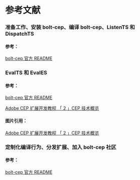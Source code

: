 # 参考文献

### 准备工作、安装 bolt-cep、编译 bolt-cep、ListenTS 和 DispatchTS

#### 参考：

[bolt-cep 官方 README](https://github.com/hyperbrew/bolt-cep/blob/master/README.md)

### EvalTS 和 EvalES

#### 参考：

[bolt-cep 官方 README](https://github.com/hyperbrew/bolt-cep/blob/master/README.md)

[Adobe CEP 扩展开发教程 「 2 」CEP 技术概览](http://blog.nullice.com/%E6%8A%80%E6%9C%AF/CEP-%E5%BC%80%E5%8F%91%E6%95%99%E7%A8%8B/%E6%8A%80%E6%9C%AF-CEP-%E5%BC%80%E5%8F%91%E6%95%99%E7%A8%8B-Adobe-CEP-%E6%89%A9%E5%B1%95%E5%BC%80%E5%8F%91%E6%95%99%E7%A8%8B-%E3%80%8C-2-%E3%80%8DCEP-%E6%8A%80%E6%9C%AF%E6%A6%82%E8%A7%88/)

#### 图片引用：

[Adobe CEP 扩展开发教程 「 2 」CEP 技术概览](http://blog.nullice.com/%E6%8A%80%E6%9C%AF/CEP-%E5%BC%80%E5%8F%91%E6%95%99%E7%A8%8B/%E6%8A%80%E6%9C%AF-CEP-%E5%BC%80%E5%8F%91%E6%95%99%E7%A8%8B-Adobe-CEP-%E6%89%A9%E5%B1%95%E5%BC%80%E5%8F%91%E6%95%99%E7%A8%8B-%E3%80%8C-2-%E3%80%8DCEP-%E6%8A%80%E6%9C%AF%E6%A6%82%E8%A7%88/)

### 定制化编译行为、分发扩展、加入 bolt-cep 社区

#### 参考：

[bolt-cep 官方 README](https://github.com/hyperbrew/bolt-cep/blob/master/README.md)
